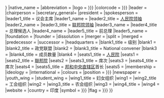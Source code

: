 {{Infobox political party
|name             = {{{name<includeonly>|{{{party_name|}}}</includeonly>}}}
|native_name      = {{{native_name<includeonly>|</includeonly>}}}
|abbreviation     = {{{abbreviation<includeonly>|</includeonly>}}}
|logo             = {{{logo<includeonly>|{{{party_logo|}}}</includeonly>}}}
|colorcode        = {{{colorcode|{{{colourcode|grey}}}}}}
|leader           = {{{leader<includeonly>|</includeonly>}}}
|chairperson      = {{{chairman<includeonly>|</includeonly>}}}
|secretary_general= {{{secretary<includeonly>|</includeonly>}}}
|president        = {{{president<includeonly>|</includeonly>}}}
|spokesperson     = {{{spokesperson<includeonly>|</includeonly>}}}
|leader1_title    = 议会主席
|leader1_name     = {{{ppchairman<includeonly>|</includeonly>}}}
|leader2_title    = [[人民院 (印度)|人民院领袖]]
|leader2_name     = {{{loksabha_leader<includeonly>|</includeonly>}}}
|leader3_title    = [[联邦院 (印度)|联邦院领袖]]
|leader3_name     = {{{rajyasabha_leader<includeonly>|</includeonly>}}}
|leader4_title    = 总理候选人
|leader4_name     = {{{pmcandidate<includeonly>|</includeonly>}}}
|leader5_title    = 前总理
|leader5_name     = {{{formerpm<includeonly>|</includeonly>}}}
|foundation       = {{{foundation<includeonly>|</includeonly>}}}
|founder          = {{{founder<includeonly>|</includeonly>}}}
|dissolution      = {{{dissolution<includeonly>|</includeonly>}}}
|merger           = {{{merger<includeonly>|</includeonly>}}}
|split            = {{{split<includeonly>|</includeonly>}}}
|merged           = {{{merged<includeonly>|</includeonly>}}}
|predecessor      = {{{predecessor<includeonly>|</includeonly>}}}
|successor        = {{{successor<includeonly>|</includeonly>}}}
|headquarters     = {{{headquarters<includeonly>|</includeonly>}}}
|blank1_title     = {{le|印度选举委员会|Election Commission of India|ECI}}级别
|blank1           = {{{eci<includeonly>|</includeonly>}}}
|blank2_title     = 政党联盟
|blank2           = {{{alliance<includeonly>|</includeonly>}}}
|blank3_title     = National convener
|blank3           = {{{national_convener<includeonly>|</includeonly>}}}
|blank4_title     = 成员数量
|blank4           = {{{no_of_members<includeonly>|</includeonly>}}}
|seats1_title     = [[人民院 (印度)|人民院]]
|seats1           = {{{loksabha_seats<includeonly>|</includeonly>}}}
|seats2_title     = [[联邦院 (印度)|聯邦院]]
|seats2           = {{{rajyasabha_seats<includeonly>|</includeonly>}}}
|seats3_title     = {{{state_seats_name<includeonly>|</includeonly>}}}席次
|seats3           = {{{state_seats<includeonly>|</includeonly>}}}
|seats4_title     = {{{state2_seats_name<includeonly>|</includeonly>}}}席次
|seats4           = {{{state2_seats<includeonly>|</includeonly>}}}
|seats5_title     = [[印度的邦和中央直辖区|邦和中央直辖区]]首长
|seats5           = {{{no_states<includeonly>|</includeonly>}}}
|membership       = {{{membership<includeonly>|</includeonly>}}}
|ideology         = {{{ideology<includeonly>|</includeonly>}}}
|international    = {{{international<includeonly>|</includeonly>}}}
|colours          = {{{colours<includeonly>|</includeonly>}}}
|position         = {{{position<includeonly>|{{{Political position|}}}</includeonly>}}}
|newspaper        = {{{publication<includeonly>|</includeonly>}}}
|youth_wing       = {{{youth<includeonly>|</includeonly>}}}
|student_wing     = {{{students<includeonly>|</includeonly>}}}
|wing1_title      = 妇女组织
|wing1            = {{{women<includeonly>|</includeonly>}}}
|wing2_title      = 工会组织
|wing2            = {{{labour<includeonly>|</includeonly>}}}
|wing3_title      = 农会组织
|wing3            = {{{peasants<includeonly>|</includeonly>}}}
|wing4_title      = {{{wing4_title<includeonly>|</includeonly>}}}
|wing4            = {{{wing4<includeonly>|</includeonly>}}}
|website          = {{{website<includeonly>|</includeonly>}}}
|country          = 印度
|symbol           = {{{symbol|{{{electoral_symbol<includeonly>|</includeonly>}}}}}}
|flag             = {{{flag|{{{party_flag<includeonly>|</includeonly>}}}}}}
}}<noinclude>{{documentation}}</noinclude>